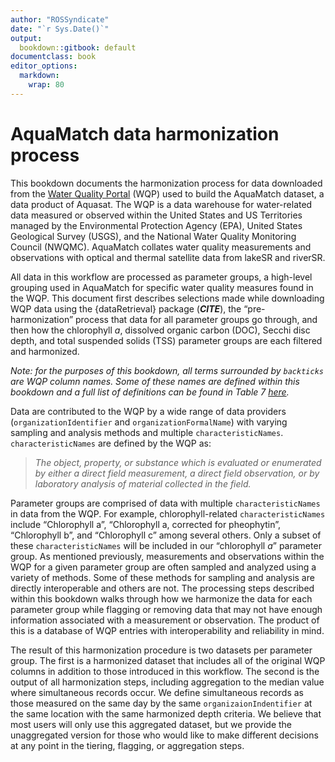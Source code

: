 ```yaml
---
author: "ROSSyndicate"
date: "`r Sys.Date()`"
output:
  bookdown::gitbook: default
documentclass: book
editor_options: 
  markdown: 
    wrap: 80
---
```


# AquaMatch data harmonization process

This bookdown documents the harmonization process for data downloaded from the
[Water Quality Portal](https://www.waterqualitydata.us/wqp_description/) (WQP)
used to build the AquaMatch dataset, a data product of Aquasat. The WQP is a
data warehouse for water-related data measured or observed within the United
States and US Territories managed by the Environmental Protection Agency (EPA),
United States Geological Survey (USGS), and the National Water Quality
Monitoring Council (NWQMC). AquaMatch collates water quality measurements and
observations with optical and thermal satellite data from lakeSR and riverSR.

All data in this workflow are processed as parameter groups, a high-level
grouping used in AquaMatch for specific water quality measures found in the WQP.
This document first describes selections made while downloading WQP data using
the {dataRetrieval} package (***CITE***), the "pre-harmonization" process that
data for all parameter groups go through, and then how the chlorophyll *a*,
dissolved organic carbon (DOC), Secchi disc depth, and total suspended solids
(TSS) parameter groups are each filtered and harmonized.

*Note: for the purposes of this bookdown, all terms surrounded by `backticks`
are WQP column names. Some of these names are defined within this bookdown and a
full list of definitions can be found in Table 7
[here](https://www.waterqualitydata.us/portal_userguide/).*

Data are contributed to the WQP by a wide range of data providers
(`organizationIdentifier` and `organizationFormalName`) with varying sampling
and analysis methods and multiple `characteristicNames`. `characteristicNames`
are defined by the WQP as:

> *The object, property, or substance which is evaluated or enumerated by either
> a direct field measurement, a direct field observation, or by laboratory
> analysis of material collected in the field.*

Parameter groups are comprised of data with multiple `characteristicNames` in
data from the WQP. For example, chlorophyll-related `characteristicNames`
include "Chlorophyll a", "Chlorophyll a, corrected for pheophytin", "Chlorophyll
b", and "Chlorophyll c" among several others. Only a subset of these
`characteristicNames` will be included in our "chlorophyll *a*" parameter group.
As mentioned previously, measurements and observations within the WQP for a
given parameter group are often sampled and analyzed using a variety of methods.
Some of these methods for sampling and analysis are directly interoperable and
others are not. The processing steps described within this bookdown walks
through how we harmonize the data for each parameter group while flagging or
removing data that may not have enough information associated with a measurement
or observation. The product of this is a database of WQP entries with
interoperability and reliability in mind.

The result of this harmonization procedure is two datasets per parameter group.
The first is a harmonized dataset that includes all of the original WQP columns
in addition to those introduced in this workflow. The second is the output of
all harmonization steps, including aggregation to the median value where
simultaneous records occur. We define simultaneous records as those measured on
the same day by the same `organizaionIndentifier` at the same location with the
same harmonized depth criteria. We believe that most users will only use this
aggregated dataset, but we provide the unaggregated version for those who would
like to make different decisions at any point in the tiering, flagging, or
aggregation steps.
